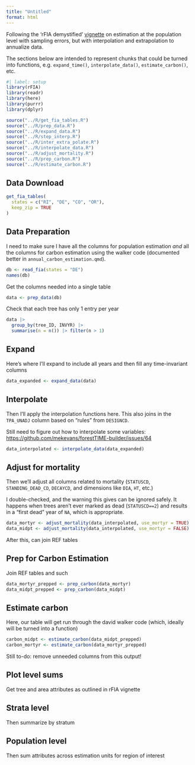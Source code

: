 ```yaml
---
title: "Untitled"
format: html
---
```


Following the 'rFIA demystified' [vignette](https://doserlab.com/files/rfia/articles/fiademystified#with-sampling-errors) on estimation at the population level with sampling errors, but with interpolation and extrapolation to annualize data.

The sections below are intended to represent chunks that could be turned into functions, e.g. `expand_time()`, `interpolate_data()`, `estimate_carbon()`, etc.

```r
#| label: setup
library(rFIA)
library(readr)
library(here)
library(purrr)
library(dplyr)

source("../R/get_fia_tables.R")
source("../R/prep_data.R")
source("../R/expand_data.R")
source("../R/step_interp.R")
source("../R/inter_extra_polate.R")
source("../R/interpolate_data.R")
source("../R/adjust_mortality.R")
source("../R/prep_carbon.R")
source("../R/estimate_carbon.R")
```

## Data Download

```r
get_fia_tables(
  states = c("RI", "DE", "CO", "OR"),
  keep_zip = TRUE
)
```

## Data Preparation

I need to make sure I have all the columns for population estimation *and* all the columns for carbon estimation using the walker code (documented better in `annual_carbon_estimation.qmd`).

```r
db <- read_fia(states = "DE")
names(db)
```

Get the columns needed into a single table

```r
data <- prep_data(db)
```

Check that each tree has only 1 entry per year

```r
data |> 
  group_by(tree_ID, INVYR) |> 
  summarise(n = n()) |> filter(n > 1)
```

## Expand

Here's where I'll expand to include all years and then fill any time-invariant columns

```r
data_expanded <- expand_data(data)
```

## Interpolate

Then I'll apply the interpolation functions here.
This also joins in the `TPA_UNADJ` column based on "rules" from `DESIGNCD`.

::: callout-important
Still need to figure out how to interpolate some variables:\
<https://github.com/mekevans/forestTIME-builder/issues/64>
:::

```r
data_interpolated <- interpolate_data(data_expanded)
```

## Adjust for mortality

Then we'll adjust all columns related to mortality (`STATUSCD`, `STANDING_DEAD_CD`, `DECAYCD`, and dimensions like `DIA`, `HT`, etc.)

::: callout-note
I double-checked, and the warning this gives can be ignored safely.
It happens when trees aren't ever marked as dead (`STATUSCD==2`) and results in a "first dead" year of `NA`, which is appropriate.
:::

```r
data_mortyr <- adjust_mortality(data_interpolated, use_mortyr = TRUE)
data_midpt <- adjust_mortality(data_interpolated, use_mortyr = FALSE)
```

After this, can join REF tables

## Prep for Carbon Estimation

Join REF tables and such

```r
data_mortyr_prepped <- prep_carbon(data_mortyr)
data_midpt_prepped <- prep_carbon(data_midpt)
```

## Estimate carbon

Here, our table will get run through the david walker code (which, ideally will be turned into a function)

```r
carbon_midpt <- estimate_carbon(data_midpt_prepped)
carbon_mortyr <- estimate_carbon(data_mortyr_prepped)
```

::: callout-important
Still to-do: remove unneeded columns from this output!
:::

## Plot level sums

Get tree and area attributes as outlined in rFIA vignette

## Strata level

Then summarize by stratum

## Population level

Then sum attributes across estimation units for region of interest
